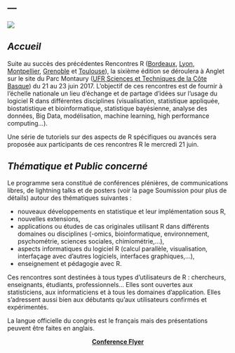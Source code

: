---
---
  ![](/Users/liquetwe/Dropbox/WEB-SITE-BENOIT/benoit-liquet.github.io/rmarkdown-website-examples/FIG/Anglet-1.png)
  
  
## *Accueil* 
Suite au succès des précédentes Rencontres R ([Bordeaux](http://r2012.bordeaux.inria.fr/), [Lyon](https://r2013-lyon.sciencesconf.org/), [Montpellier](https://r2014-mtp.sciencesconf.org/), [Grenoble](https://r2015-grenoble.sciencesconf.org/) et [Toulouse](https://r2016-toulouse.sciencesconf.org/)), la sixième édition se déroulera à Anglet sur le site du Parc Montaury ([UFR Sciences et Techniques de la Côte Basque](http://ufr-sciences-cb.univ-pau.fr/live/)) du 21 au 23 juin 2017. L'objectif de ces rencontres est de fournir à l'échelle nationale un lieu d'échange et de partage d'idées sur l'usage du logiciel R dans différentes disciplines (visualisation, statistique appliquée, biostatistique et bioinformatique, statistique bayésienne, analyse des données, Big Data, modélisation, machine learning, high performance computing...).


Une série de tutoriels sur des aspects de R spécifiques ou avancés sera proposée aux participants de ces rencontres R le mercredi 21 juin.

## *Thématique et Public concerné*

Le programme sera constitué de conférences plénières, de communications libres, de lightning talks et de posters (voir la page Soumission pour plus de détails) autour des thématiques suivantes :

- nouveaux développements en statistique et leur implémentation sous R, 
- nouvelles extensions,
- applications ou études de cas originales utilisant R dans différents domaines ou disciplines (-omics, bioinformatique, environnement, psychométrie, sciences sociales, chimiométrie,...),
- aspects informatiques du logiciel R (calcul parallèle, visualisation, interfaçage avec d’autres logiciels, interfaces graphiques,…),
- enseignement et pédagogie avec R.

Ces rencontres sont destinées à tous types d’utilisateurs de R : chercheurs, enseignants, étudiants, professionnels... Elles sont ouvertes aux statisticiens, aux informaticiens et à tous les domaines d’application. Elles s'adressent aussi bien aux débutants qu'aux utilisateurs confirmés et expérimentés.

La langue officielle du congrès est le français mais des présentations peuvent être faites en anglais.

<center>[**Conference Flyer**](https://github.com/benoit-liquet/rmarkdown-website-examples/blob/gh-pages/FIG/Anglet_Journees_R.png)</center>



